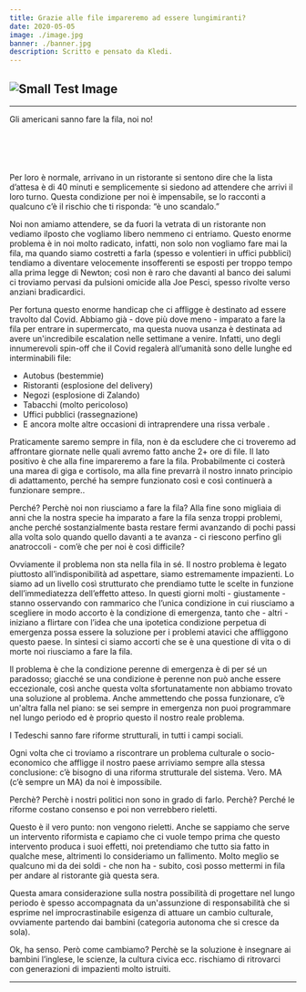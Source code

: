 ```yaml
---
title: Grazie alle file impareremo ad essere lungimiranti?
date: 2020-05-05
image: ./image.jpg
banner: ./banner.jpg
description: Scritto e pensato da Kledi.
---
```

![Small Test Image](./image.jpg)
---
---
<span>Gli americani sanno fare la fila, noi no!</span>
<br></br>
<br></br>
<br></br>
Per loro è normale, arrivano in un ristorante si sentono dire che la lista d’attesa è di 40 minuti e semplicemente si siedono ad attendere che arrivi il loro turno. Questa condizione per noi è impensabile, se lo racconti a qualcuno c’è il rischio che ti risponda: “è uno scandalo.”

Noi non amiamo attendere, se da fuori la vetrata di un ristorante non vediamo ilposto che vogliamo libero nemmeno ci entriamo. Questo enorme problema è in noi molto radicato, infatti, non solo non vogliamo fare mai la fila, ma quando siamo costretti a farla (spesso e volentieri in uffici pubblici) tendiamo a diventare velocemente insofferenti se esposti per troppo tempo alla prima legge di Newton; così non è raro che davanti al banco dei salumi ci troviamo pervasi da pulsioni omicide alla Joe Pesci, spesso rivolte verso anziani bradicardici.

Per fortuna questo enorme handicap che ci affligge è destinato ad essere travolto dal Covid. Abbiamo già - dove più dove meno - imparato a fare la fila per entrare in supermercato, ma questa nuova usanza è destinata ad avere un'incredibile escalation nelle settimane a venire. Infatti, uno degli innumerevoli spin-off che il Covid regalerà all’umanità sono delle lunghe ed interminabili file:

- Autobus (bestemmie)
- Ristoranti (esplosione del delivery)
- Negozi (esplosione di Zalando)
- Tabacchi (molto pericoloso)
- Uffici pubblici (rassegnazione)
- E ancora molte altre occasioni di intraprendere una rissa verbale .

Praticamente saremo sempre in fila, non è da escludere che ci troveremo ad affrontare giornate nelle quali avremo fatto anche 2+ ore di file. Il lato positivo è che alla fine impareremo a fare la fila. Probabilmente ci costerà una marea di giga e cortisolo, ma alla fine prevarrà il nostro innato principio di adattamento, perché ha sempre funzionato così e così continuerà a funzionare sempre..

Perché? Perchè noi non riusciamo a fare la fila? Alla fine sono migliaia di anni che la nostra specie ha imparato a fare la fila senza troppi problemi, anche perché sostanzialmente basta restare fermi avanzando di pochi passi alla volta solo quando quello davanti a te avanza - ci riescono perfino gli anatroccoli - com’è che per noi è così difficile?

Ovviamente il problema non sta nella fila in sé. Il nostro problema è legato piuttosto all’indisponibilità ad aspettare, siamo estremamente impazienti. Lo siamo ad un livello così strutturato che prendiamo tutte le scelte in funzione dell’immediatezza dell’effetto atteso. In questi giorni molti - giustamente - stanno osservando con rammarico che l’unica condizione in cui riusciamo a scegliere in modo accorto è la condizione di emergenza, tanto che - altri - iniziano a flirtare con l’idea che una ipotetica condizione perpetua di emergenza possa essere la soluzione per i problemi atavici che affliggono questo paese. In sintesi ci siamo accorti che se è una questione di vita o di morte noi riusciamo a fare la fila.

Il problema è che la condizione perenne di emergenza è di per sé un paradosso; giacché se una condizione è perenne non può anche essere eccezionale, così anche questa volta sfortunatamente non abbiamo trovato una soluzione al problema. Anche ammettendo che possa funzionare, c’è un'altra falla nel piano: se sei sempre in emergenza non puoi programmare nel lungo periodo ed è proprio questo il nostro reale problema.

I Tedeschi sanno fare riforme strutturali, in tutti i campi sociali.

Ogni volta che ci troviamo a riscontrare un problema culturale o socio-economico che affligge il nostro paese arriviamo sempre alla stessa conclusione: c’è bisogno di una riforma strutturale del sistema. Vero. MA (c’è sempre un MA) da noi è impossibile.

Perchè?
Perchè i nostri politici non sono in grado di farlo.
Perchè?
Perché le riforme costano consenso e poi non verrebbero rieletti.

Questo è il vero punto: non vengono rieletti. Anche se sappiamo che serve un intervento riformista e capiamo che ci vuole tempo prima che questo intervento produca i suoi effetti, noi pretendiamo che tutto sia fatto in qualche mese, altrimenti lo consideriamo un fallimento. Molto meglio se qualcuno mi da dei soldi - che non ha - subito, così posso mettermi in fila per andare al ristorante già questa sera.

Questa amara considerazione sulla nostra possibilità di progettare nel lungo periodo è spesso accompagnata da un'assunzione di responsabilità che si esprime nel improcrastinabile esigenza di attuare un cambio culturale, ovviamente partendo dai bambini (categoria autonoma che si cresce da sola).

Ok, ha senso. Però come cambiamo? Perchè se la soluzione è insegnare ai bambini l’inglese, le scienze, la cultura civica ecc. rischiamo di ritrovarci con generazioni di impazienti molto istruiti.

---

